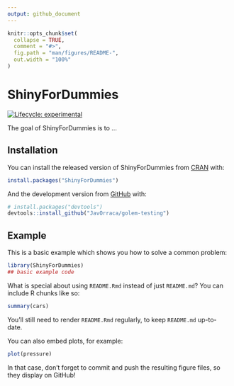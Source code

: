 ```yaml
---
output: github_document
---
```


<!-- README.md is generated from README.Rmd. Please edit that file -->

```r
knitr::opts_chunk$set(
  collapse = TRUE,
  comment = "#>",
  fig.path = "man/figures/README-",
  out.width = "100%"
)
```

# ShinyForDummies

<!-- badges: start -->
[![Lifecycle: experimental](https://img.shields.io/badge/lifecycle-experimental-orange.svg)](https://www.tidyverse.org/lifecycle/#experimental)
<!-- badges: end -->

The goal of ShinyForDummies is to ...

## Installation

You can install the released version of ShinyForDummies from [CRAN](https://CRAN.R-project.org) with:

``` r
install.packages("ShinyForDummies")
```

And the development version from [GitHub](https://github.com/) with:

``` r
# install.packages("devtools")
devtools::install_github("JavOrraca/golem-testing")
```
## Example

This is a basic example which shows you how to solve a common problem:

```r
library(ShinyForDummies)
## basic example code
```

What is special about using `README.Rmd` instead of just `README.md`? You can include R chunks like so:

```r
summary(cars)
```

You'll still need to render `README.Rmd` regularly, to keep `README.md` up-to-date.

You can also embed plots, for example:

```r
plot(pressure)
```

In that case, don't forget to commit and push the resulting figure files, so they display on GitHub!
